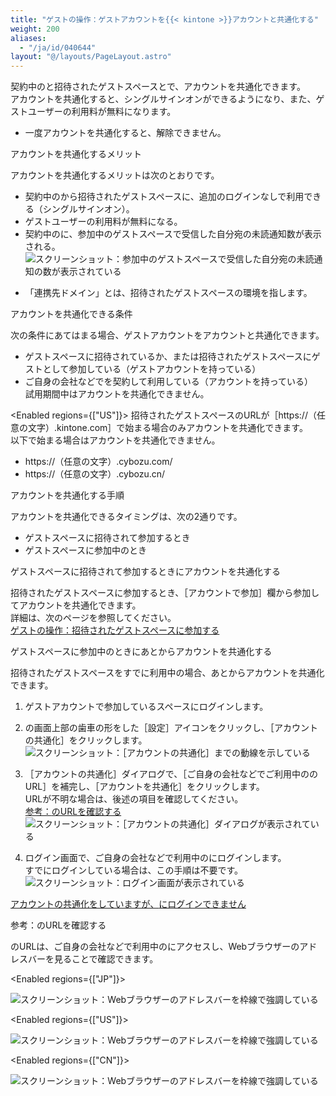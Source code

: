 ```yaml
---
title: "ゲストの操作：ゲストアカウントを{{< kintone >}}アカウントと共通化する"
weight: 200
aliases:
  - "/ja/id/040644"
layout: "@/layouts/PageLayout.astro"
---
```




契約中の<Kintone />と招待されたゲストスペースとで、アカウントを共通化できます。  
アカウントを共通化すると、シングルサインオンができるようになり、また、ゲストユーザーの利用料が無料になります。

<Warning>

* 一度アカウントを共通化すると、解除できません。

</Warning>

<Heading id="guestspace_guestuser_linkaccount_10">アカウントを共通化するメリット</Heading>

アカウントを共通化するメリットは次のとおりです。

* 契約中の<Kintone />から招待されたゲストスペースに、追加のログインなしで利用できる（シングルサインオン）。
* ゲストユーザーの利用料が無料になる。
* 契約中の<Kintone />に、参加中のゲストスペースで受信した自分宛の未読通知数が表示される。  
  <Img src="/k/kintone/img-ja/guestuser_linkaccount_img6_1.png" alt="スクリーンショット：参加中のゲストスペースで受信した自分宛の未読通知の数が表示されている" />

<Note>

* 「連携先ドメイン」とは、招待されたゲストスペースの環境を指します。

</Note>

<Heading id="guestspace_guestuser_linkaccount_20">アカウントを共通化できる条件</Heading>

次の条件にあてはまる場合、ゲストアカウントを<Kintone />アカウントと共通化できます。

* ゲストスペースに招待されているか、または招待されたゲストスペースにゲストとして参加している（ゲストアカウントを持っている）
* ご自身の会社などで<Kintone />を契約して利用している（<Kintone />アカウントを持っている）  
  試用期間中はアカウントを共通化できません。

<Enabled regions={["US"]}>
<Note>
招待されたゲストスペースのURLが<Wovn>［https://（任意の文字）.kintone.com］</Wovn>で始まる場合のみアカウントを共通化できます。  
以下で始まる場合はアカウントを共通化できません。

* https://（任意の文字）.cybozu.com/
* https://（任意の文字）.cybozu.cn/
</Note>

</Enabled>

<Heading id="guestspace_guestuser_linkaccount_30">アカウントを共通化する手順</Heading>

アカウントを共通化できるタイミングは、次の2通りです。

* ゲストスペースに招待されて参加するとき
* ゲストスペースに参加中のとき

<Heading level={3} id="guestspace_guestuser_linkaccount_3010">ゲストスペースに招待されて参加するときにアカウントを共通化する</Heading>

招待されたゲストスペースに参加するとき、<Wovn>［<Kintone />アカウントで参加］</Wovn>欄から参加してアカウントを共通化できます。<Wovn></Wovn><Wovn></Wovn>  
詳細は、次のページを参照してください。  
[ゲストの操作：招待されたゲストスペースに参加する](/k/ja/id/040643.html)

<Heading level={3} id="guestspace_guestuser_linkaccount_3020">ゲストスペースに参加中のときにあとからアカウントを共通化する</Heading>

招待されたゲストスペースをすでに利用中の場合、あとからアカウントを共通化できます。

1. ゲストアカウントで参加しているスペースにログインします。

1. <Kintone />の画面上部の歯車の形をした<Wovn>［設定］</Wovn>アイコンをクリックし、<Wovn>［アカウントの共通化］</Wovn>をクリックします。<Wovn></Wovn><Wovn></Wovn>  
   <Img src="/k/kintone/img-ja/guestuser_linkaccount_img7.png" alt="スクリーンショット：［アカウントの共通化］までの動線を示している" />

1. <Wovn>［アカウントの共通化］</Wovn>ダイアログで、<Wovn>［ご自身の会社などでご利用中の<Kintone />のURL］</Wovn>を補完し、<Wovn>［アカウントを共通化］</Wovn>をクリックします。<Wovn></Wovn><Wovn></Wovn><Wovn></Wovn><Wovn></Wovn><Wovn></Wovn>  
   URLが不明な場合は、後述の項目を確認してください。  
   [参考：<Kintone />のURLを確認する](#guestspace_guestuser_linkaccount_3030)  
   <Img src="/k/kintone/img-ja/guestuser_linkaccount_img8.png" alt="スクリーンショット：［アカウントの共通化］ダイアログが表示されている" />

1. ログイン画面で、ご自身の会社などで利用中の<Kintone />にログインします。  
   すでにログインしている場合は、この手順は不要です。  
    <Img src="/k/kintone/img-ja/guestuser_linkaccount_img9.png" alt="スクリーンショット：ログイン画面が表示されている" />

<Reference>

[アカウントの共通化をしていますが、<Kintone />にログインできません](/k/ja/id/040345.html)

</Reference>

<Heading level={3} id="guestspace_guestuser_linkaccount_3030">参考：<Kintone />のURLを確認する</Heading>

<Kintone />のURLは、ご自身の会社などで利用中の<Kintone />にアクセスし、Webブラウザーのアドレスバーを見ることで確認できます。

<Enabled regions={["JP"]}>

<Img src="/k/kintone/img-ja/guestuser_linkaccount_img10.png" alt="スクリーンショット：Webブラウザーのアドレスバーを枠線で強調している" />

</Enabled>

<Enabled regions={["US"]}>

<Img src="/k/kintone/img-ja/guestuser_linkaccount_img10_us.png" alt="スクリーンショット：Webブラウザーのアドレスバーを枠線で強調している" />

</Enabled>

<Enabled regions={["CN"]}>

<Img src="/k/kintone/img-ja/guestuser_linkaccount_img10_cn.png" alt="スクリーンショット：Webブラウザーのアドレスバーを枠線で強調している" />

</Enabled>
